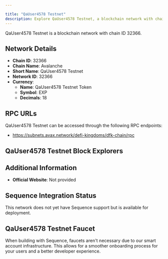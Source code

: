```yaml
---

title: "QaUser4578 Testnet"
description: Explore QaUser4578 Testnet, a blockchain network with chain ID 32366. Learn about its native currency, QaUser4578 Testnet Token, and how to interact with the network.
---
```




QaUser4578 Testnet is a blockchain network with chain ID 32366.

## Network Details

- **Chain ID**: 32366
- **Chain Name**: Avalanche
- **Short Name**: QaUser4578 Testnet
- **Network ID**: 32366
- **Currency**: 
  - **Name**: QaUser4578 Testnet Token
  - **Symbol**: EXP
  - **Decimals**: 18

## RPC URLs

QaUser4578 Testnet can be accessed through the following RPC endpoints:

- https://subnets.avax.network/defi-kingdoms/dfk-chain/rpc

## QaUser4578 Testnet Block Explorers



## Additional Information

- **Official Website**: Not provided

## Sequence Integration Status

This network does not yet have Sequence support but is available for deployment.

## QaUser4578 Testnet Faucet

When building with Sequence, faucets aren't necessary due to our smart account infrastructure. This allows for a smoother onboarding process for your users and a better developer experience.
